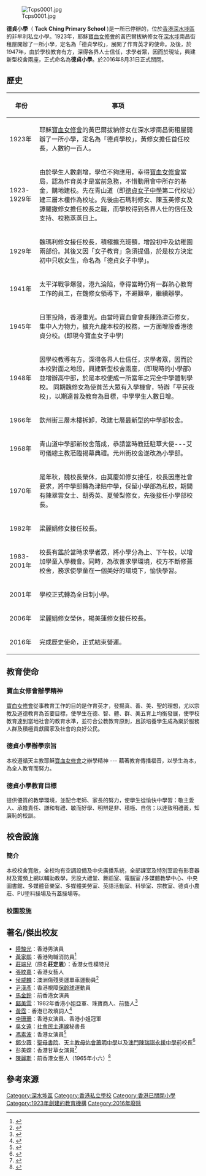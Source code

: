 {{Infobox_School
| name =  德貞小學
| image= [[File:Tcps0000.jpg|300px]]
| motto=  明禮義，知廉恥
| established =  1923年9月
| closed = 2016年<ref>{{web reference|URL=https://hk.news.appledaily.com/local/daily/article/20091120/13440636|title=德貞小學逐步停辦|work=香港蘋果日報|year=2009年|date=11月20日|access-date=2018-04-23|archive-date=2019-08-02|archive-url=https://web.archive.org/web/20190802025620/https://hk.news.appledaily.com/local/daily/article/20091120/13440636|dead-url=no}}</ref>
| type =  非牟利私立小學
| free_label =  授課語言
| free_text =  [[英語|英語]]
| free_label2 =  宗教背景
| free_text2 =  [[天主教|天主教]]
| affiliation =  天主教耶穌[[寶血女修會|寶血女修會]]
| president =  郭婉嫻修女
| principal =  楊美蓮修女
| address =  九龍深水埗元州街125號
| free_label3 =  電話
| free_text3 =  23864780 , 23613035
| fax =  27089736
| website =  http://www.tcpsa.edu.hk/
}}

[[File:Tcps0001.jpg|thumb]]

'''德貞小學'''（ '''Tack Ching Primary School''' )是一所已停辦的，位於[[香港|香港]][[深水埗區|深水埗區]]的非牟利私立小學。1923年，耶穌[[寶血女修會|寶血女修會]]的黃巴爾拔納修女在[[深水埗|深水埗]]南昌街租屋開辦了一所小學，定名為「德貞學校」，展開了作育英才的使命。及後，於1947年，由於學校教育有方，深得各界人士信任，求學者眾，因而於現址，興建新型校舍兩座，正式命名為'''德貞小學'''。於2016年8月31日正式關閉。

==歷史==
{| class="wikitable"
|-
! 年份 !! 事項
|-
| 1923年 || 耶穌[[寶血女修會|寶血女修會]]的黃巴爾拔納修女在深水埗南昌街租屋開辦了一所小學，定名為「德貞學校」，黃修女擔任首任校長，人數約一百人。
|-
| 1923-1929年 || 由於學生人數劇增，學位不夠應用，幸得[[寶血女修會|寶血女修會]]當局，認為作育英才是當前急務，不惜動用會中所存的基金，購地建校。先在青山道（即[[德貞女子中學|德貞女子中學]]第二代校址）建三層木樓作為校址。先後由石瑪利修女、陳玉英修女及譚羅撒修女擔任校長之職，而學校得到各界人仕的信任及支持、校務蒸蒸日上。
|-
| 1929年 || 魏瑪利修女接任校長，積極擴充班額，增設初中及幼稚園兩部份。其後又因「女子教育」急須提倡，於是校方決定初中只收女生，命名為「德貞女子中學」。
|-
| 1941年 || 太平洋戰爭爆發，港九淪陷，幸得當時仍有一群熱心教育工作的員工，在魏修女領導下，不避艱辛，繼續辦學。
|-
| 1945年 || 日軍投降，香港重光。由當時寶血會會長陳路濟亞修女，集中人力物力，擴充九龍本校的校務，一方面增設香港德貞分校。(即現今寶血女子中學)
|-
| 1948年 || 因學校教導有方，深得各界人仕信任，求學者眾，因而於本校對面之地段，興建新型校舍兩座，(即現時的小學部)並增辦高中部，於是本校便成一所當年之完全中學體制學校。
同期魏修女為使貧苦大眾有入學機會，特辦「平民夜校」，以期達普及教育為目標，中學學生人數日增。
|-
| 1966年 || 欽州街三層木樓拆卸，改建七層最新型的中學部校舍。
|-
| 1968年 || 青山道中學部新校舍落成，恭請當時教廷駐華大使---艾可儀總主教蒞臨揭幕典禮。元州街校舍遂改為小學部。
|-
| 1970年 || 是年秋，魏校長榮休，由莫慶如修女接任，校長因應社會要求，將中學部轉為津貼中學，保留小學部為私校，期間有陳翠雲女士、胡秀英、夏瑩梨修女，先後接任小學部校長。
|-
| 1982年 || 梁麗娟修女接任校長。
|-
| 1983-2001年 || 校長有鑑於當時求學者眾，將小學分為上、下午校，以增加學童入學機會。同時，為改善求學環境，校方不斷修葺校舍，務求使學童在一個美好的環境下，愉快學習。
|-
| 2001年 || 學校正式轉為全日制小學。
|-
| 2006年 || 梁麗娟修女榮休，楊美蓮修女接任校長。
|-
| 2016年 || 完成歷史使命，正式結束營運。
|}

==教育使命==

===寶血女修會辦學精神===
[[寶血女修會|寶血女修會]]從事教育工作的目的是作育英才，發揚真、善、美、聖的理想，尤以宗教及道德教育為首要目標，使學生在德、智、體、群、美五育上均衡發展，使學校教育達到當地社會的教育水準，並符合公教教育原則，且該培養學生成為樂於服務人群及積極貢獻國家及社會的良好公民。

===德貞小學辦學宗旨===
本校遵循天主教耶穌[[寶血女修會|寶血女修會]]之辦學精神 --- 藉著教育傳播福音，以學生為本，為全人教育而努力。

===德貞小學教育目標===
提供優質的教學環境，並配合老師、家長的努力，使學生從愉快中學習：敬主愛人、承擔責任、謙和有禮、敏而好學、明辨是非、積極、自信；以達致明禮義，知廉恥的校訓。

==校舍設施==

===簡介===
本校校舍寬敞，全校均有空調設備及中央廣播系統，全部課室及特別室設有影音器材及寬頻上網以輔助教學，另設大禮堂、舞蹈室、電腦室 /多媒體教學中心、中央圖書館、多媒體音樂室、多媒體美勞室、英語活動室、科學室、宗教室、德貞小農莊、PU塗料操場及有蓋操場等。

===校園設施===
{{Gallery
|title=設施圖像
|width=120 |height=100
|align=center
|footer=
|File:Tcps0002.jpg
 |alt1= 
 |舞蹈室
|File:Tcps0003.jpg
 |alt2=
 |禮堂
|File:Tcps0004.jpg
 |alt3=
 |中央圖書館
|File:Tcps0006.jpg 
 |alt4=
 |多媒體音樂室
|File:Tcps0008.jpg
 |alt5=
 |創意美勞室
|File:tcps0009.jpg
 |alt6=
 |學校大堂
|File:tcps0010.jpg
 |alt7=
 |PU塗料有蓋操場及大操場
|File:Tcps0011.jpg
 |alt8=
 |科學室
|File:Tcps0012.jpg
 |alt9=
 |宗教室
|File:Tcps0013.jpg
 |alt10=
 |英文室
|File:Tcps0014.jpg
 |alt11=
 |校園電視台暨遠程教室
}}

==著名/傑出校友==
* [[陸駿光|陸駿光]]：香港男演員
* [[黃家熙|黃家熙]]：香港殉職消防員<ref>{{web reference|URL=http://www.ouhk.edu.hk/wcsprd/Satellite?pagename=OUHK/plain_SubWeb&l=C_PAU&lid=191189001800&ocid=2&lang=chi&mid=0|title=二○○七年六月十四日記者會新聞稿 黃家熙校友紀念教育基金|work=香港公開大學|year=2007年|date=6月14日|access-date=2021-06-23|archive-date=2018-04-23|archive-url=https://web.archive.org/web/20180423183636/http://www.ouhk.edu.hk/wcsprd/Satellite?pagename=OUHK%2Fplain_SubWeb&l=C_PAU&lid=191189001800&ocid=2&lang=chi&mid=0|dead-url=no}}</ref>
* [[莊端兒|莊端兒]]（原名'''莊定恩'''）：香港女性模特兒
* [[張紋嘉|張紋嘉]]：香港女藝人
* [[侯威麟|侯威麟]]：澳洲傷殘奧運單車運動員<ref>{{web reference|URL=http://kkp.org.hk/node/16573|title=澳洲殘奧金牌得主 到訪德貞女子中學|work=公教報|year=2018年|date=4月6日|access-date=2018-04-23|archive-date=2021-02-02|archive-url=https://web.archive.org/web/20210202132755/http://kkp.org.hk/node/16573|dead-url=no}}</ref>
* [[尹漢彥|尹漢彥]]：香港視障[[保齡球|保齡球]]運動員
* [[馬金鈴|馬金鈴]]：前香港女演員
* [[鄺美雲|鄺美雲]]：1982年香港小姐亞軍、珠寶商人、前藝人<ref>{{cite news | title=鄺美雲為兒童行善 坦言金錢非萬能 | url=http://paper.wenweipo.com/2016/11/06/EN1611060005.htm | format= | publisher=香港文匯報 | date=2016-11-06 | accessdate=2019-02-09 | archive-date=2019-02-09 | archive-url=https://web.archive.org/web/20190209180826/http://paper.wenweipo.com/2016/11/06/EN1611060005.htm | dead-url=no }}</ref>
* [[黃霑|黃霑]]：香港已故填詞人<ref>{{Cite news|author=陳嘉文|url=http://news.mingpao.com/pns/%E8%A1%97%E7%9F%A5%E5%B7%B7%E8%81%9E%EF%B9%95%E5%B0%8B%E5%9B%9E%E9%BB%83%E9%9C%91-%E9%A6%99%E6%B8%AF%E7%9A%8416%E6%AD%B2/web_tc/article/20150412/s00005/1428775841270|title=街知巷聞﹕尋回黃霑/香港的16歲|publisher=明報|date=2015-04-12|accessdate=2016-02-22|archive-date=2016-03-04|archive-url=https://web.archive.org/web/20160304074814/http://news.mingpao.com/pns/%E8%A1%97%E7%9F%A5%E5%B7%B7%E8%81%9E%EF%B9%95%E5%B0%8B%E5%9B%9E%E9%BB%83%E9%9C%91-%E9%A6%99%E6%B8%AF%E7%9A%8416%E6%AD%B2/web_tc/article/20150412/s00005/1428775841270|dead-url=no}}</ref>
* [[李珊珊_(藝員)|李珊珊]]：香港女演員、香港小姐冠軍
* [[吳文遠|吳文遠]]：[[社會民主連線|社會民主連線]]秘書長
* [[馮素波|馮素波]]：香港女演員<ref>{{cite web |url=https://eastweek.my-magazine.me/main/96898 |title=我的演藝生涯（二） |last= |first= |date=2020-06-26 |website= |publisher=東周網 |access-date=2020-10-18 |quote= |archive-date=2020-10-21 |archive-url=https://web.archive.org/web/20201021064750/https://eastweek.my-magazine.me/main/96898 |dead-url=no }}</ref>
* [[鄭少薇|鄭少薇]]：[[聖母書院|聖母書院]]、[[天主教母佑會蕭明中學|天主教母佑會蕭明中學]]以及[[澳門|澳門]][[陳瑞祺永援中學|陳瑞祺永援中學]]前校長<ref>{{cite web |url=https://archives.catholic.org.hk/In%20Memoriam/Religiou%20Sister/T-Cheng%20SM.htm |title=Sr. CHENG, Siu-Mei Teresa FMA 鄭少微修女 |last= |first= |date= |website= |publisher=天主教香港教區 |access-date=2020-11-26 |quote= |archive-date=2022-04-05 |archive-url=https://web.archive.org/web/20220405041611/https://archives.catholic.org.hk/In%20Memoriam/Religiou%20Sister/T-Cheng%20SM.htm }}</ref>
* 彭美嫦：香港甘草女演員<ref>{{cite web |url=https://www.mpweekly.com/entertainment/focus/local/20201204-224136 |title=【彭美嫦專訪】退休被星探發掘入行 彭美嫦高齡廣告女王 |last= |first= |date=2020-12-04 |website= |publisher=明周 |access-date=2021-02-17 |quote= |archive-date=2021-01-22 |archive-url=https://web.archive.org/web/20210122163942/https://www.mpweekly.com/entertainment/focus/local/20201204-224136 |dead-url=no }}</ref>
*[[陳麗斯|陳麗斯]]：前香港女藝人（1965年小六）<ref>{{cite news |title=德貞中學本屆 畢業學生名單 |url=https://mmis.hkpl.gov.hk/coverpage/-/coverpage/view?_coverpage_WAR_mmisportalportlet_hsf=%E7%95%A2%E6%A5%AD%E7%A6%AE&p_r_p_-1078056564_c=QF757YsWv5%2BakvA8rFW5EgdhgUbg8WRR&_coverpage_WAR_mmisportalportlet_o=990&_coverpage_WAR_mmisportalportlet_actual_q=%28%20verbatim_dc.collection%3A%28%22Old%5C%20HK%5C%20Newspapers%22%29%20%29%20AND+%28%20%28%20allTermsMandatory%3A%28true%29%20OR+all_dc.title%3A%28%E7%95%A2%E6%A5%AD%E7%A6%AE%29%20OR+all_dc.creator%3A%28%E7%95%A2%E6%A5%AD%E7%A6%AE%29%20OR+all_dc.contributor%3A%28%E7%95%A2%E6%A5%AD%E7%A6%AE%29%20OR+all_dc.subject%3A%28%E7%95%A2%E6%A5%AD%E7%A6%AE%29%20OR+fulltext%3A%28%E7%95%A2%E6%A5%AD%E7%A6%AE%29%20OR+all_dc.description%3A%28%E7%95%A2%E6%A5%AD%E7%A6%AE%29%20%29%20%29&_coverpage_WAR_mmisportalportlet_sort_field=dc.publicationdate_bsort&_coverpage_WAR_mmisportalportlet_sort_order=desc&_coverpage_WAR_mmisportalportlet_filter=dc.publicationdate_dt%3A%5B1960-01-01T00%3A00%3A00Z+TO+1969-12-31T15%3A59%3A59Z%5D |page=12 |language= |publisher=華僑日報 |date=1965-07-18 |accessdate=2022-03-28 |quote= |archive-date=2022-03-28 |archive-url=https://web.archive.org/web/20220328080724/https://mmis.hkpl.gov.hk/coverpage/-/coverpage/view?_coverpage_WAR_mmisportalportlet_hsf=%E7%95%A2%E6%A5%AD%E7%A6%AE&p_r_p_-1078056564_c=QF757YsWv5%2BakvA8rFW5EgdhgUbg8WRR&_coverpage_WAR_mmisportalportlet_o=990&_coverpage_WAR_mmisportalportlet_actual_q=(%20verbatim_dc.collection:(%22Old%5C%20HK%5C%20Newspapers%22)%20)%20AND+(%20(%20allTermsMandatory:(true)%20OR+all_dc.title:(%E7%95%A2%E6%A5%AD%E7%A6%AE)%20OR+all_dc.creator:(%E7%95%A2%E6%A5%AD%E7%A6%AE)%20OR+all_dc.contributor:(%E7%95%A2%E6%A5%AD%E7%A6%AE)%20OR+all_dc.subject:(%E7%95%A2%E6%A5%AD%E7%A6%AE)%20OR+fulltext:(%E7%95%A2%E6%A5%AD%E7%A6%AE)%20OR+all_dc.description:(%E7%95%A2%E6%A5%AD%E7%A6%AE)%20)%20)&_coverpage_WAR_mmisportalportlet_sort_field=dc.publicationdate_bsort&_coverpage_WAR_mmisportalportlet_sort_order=desc&_coverpage_WAR_mmisportalportlet_filter=dc.publicationdate_dt:%5B1960-01-01T00:00:00Z+TO+1969-12-31T15:59:59Z%5D }}</ref>

==參考來源==
{{reflist}}

[[Category:深水埗區|Category:深水埗區]]
[[Category:香港私立學校|Category:香港私立學校]]
[[Category:香港已關閉小學|Category:香港已關閉小學]]
[[Category:1923年創建的教育機構|Category:1923年創建的教育機構]]
[[Category:2016年廢除|Category:2016年廢除]]